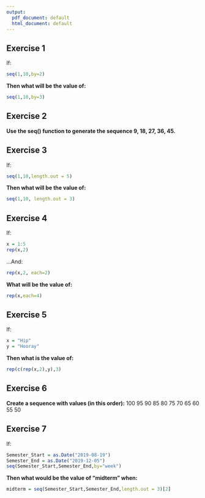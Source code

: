 ```yaml
---
output:
  pdf_document: default
  html_document: default
---
```

## Exercise 1

If:
```r
seq(1,10,by=2)
```
**Then what will be the value of:**
```r
seq(1,10,by=3)
```


## Exercise 2

**Use the seq() function to generate the sequence  9, 18, 27, 36, 45.**


## Exercise 3

If:
```r
seq(1,10,length.out = 5)
```
**Then what will be the value of:**
```r
seq(1,10, length.out = 3)
```


## Exercise 4

If:
```r
x = 1:5
rep(x,2)
```
...And:
```r
rep(x,2, each=2)
```


**What will be the value of:**
```r
rep(x,each=4)
```

## Exercise 5

If:
```r
x = "Hip"
y = "Hooray"
```
**Then what is the value of:**
```r
rep(c(rep(x,2),y),3)
```
## Exercise 6
**Create a sequence with values (in this order):**
100 95 90 85 80 75 70 65 60 55 50


## Exercise 7
If:
```r
Semester_Start = as.Date("2019-08-19")
Semester_End = as.Date("2019-12-05")
seq(Semester_Start,Semester_End,by="week")
```

**Then what would be the value of "midterm" when:**
```r
midterm = seq(Semester_Start,Semester_End,length.out = 3)[2]
```
